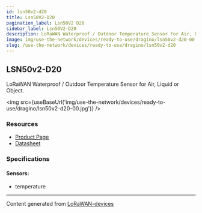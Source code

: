 ```yaml
---
id: lsn50v2-d20
title: Lsn50V2-D20
pagination_label: Lsn50V2 D20
sidebar_label: Lsn50V2-D20
description: LoRaWAN Waterproof / Outdoor Temperature Sensor For Air, Liquid Or Object.
image: img/use-the-network/devices/ready-to-use/dragino/lsn50v2-d20-00.jpg
slug: /use-the-network/devices/ready-to-use/dragino/lsn50v2-d20
---
```



## LSN50v2-D20

LoRaWAN Waterproof / Outdoor Temperature Sensor for Air, Liquid or Object.

<img src={useBaseUrl('img/use-the-network/devices/ready-to-use/dragino/lsn50v2-d20-00.jpg')} />

### Resources

- [Product Page](http://www.dragino.com/products/lora-lorawan-end-node/item/168-lsn50v2-d20.html)
- [Datasheet](http://www.dragino.com/products/lora-lorawan-end-node/item/168-lsn50v2-d20.html)

### Specifications

#### Sensors:

- temperature

---

Content generated from [LoRaWAN-devices](https://github.com/TheThingsNetwork/lorawan-devices)
